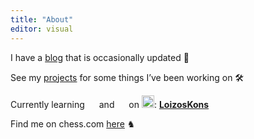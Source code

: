 ```yaml
---
title: "About"
editor: visual
---
```



I have a [blog](https://www.loizos.xyz/blog.html) that is occasionally updated 📝

See my [projects](https://www.loizos.xyz/software/) for some things I've been working on 🛠

Currently learning ![](images/paste-491BD3EC.png){width="15"} and ![](images/paste-3A990530.png){width="15"} on ![](images/paste-E2C57FB1.png){width="20"}: [**LoizosKons**](https://www.duolingo.com/profile/LoizosKons?via=leagues)

Find me on chess.com [here](https://www.chess.com/member/loizossss) ♞
